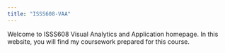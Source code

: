 ```yaml
---
title: "ISSS608-VAA"
---
```


Welcome to ISSS608 Visual Analytics and Application homepage. In this website, you will find my coursework prepared for this course. 
